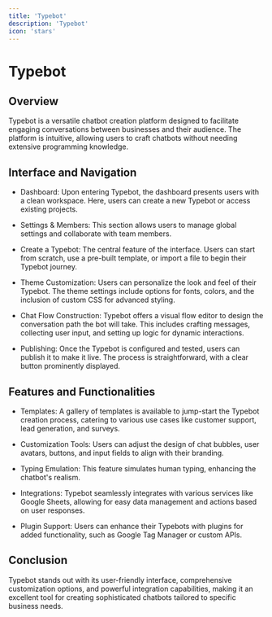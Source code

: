 ```yaml
---
title: 'Typebot'
description: 'Typebot'
icon: 'stars'
---
```


Typebot
=======

Overview
--------

Typebot is a versatile chatbot creation platform designed to facilitate engaging conversations between businesses and their audience. The platform is intuitive, allowing users to craft chatbots without needing extensive programming knowledge.

Interface and Navigation
------------------------

-   Dashboard: Upon entering Typebot, the dashboard presents users with a clean workspace. Here, users can create a new Typebot or access existing projects.

-   Settings & Members: This section allows users to manage global settings and collaborate with team members.

-   Create a Typebot: The central feature of the interface. Users can start from scratch, use a pre-built template, or import a file to begin their Typebot journey.

-   Theme Customization: Users can personalize the look and feel of their Typebot. The theme settings include options for fonts, colors, and the inclusion of custom CSS for advanced styling.

-   Chat Flow Construction: Typebot offers a visual flow editor to design the conversation path the bot will take. This includes crafting messages, collecting user input, and setting up logic for dynamic interactions.

-   Publishing: Once the Typebot is configured and tested, users can publish it to make it live. The process is straightforward, with a clear button prominently displayed.

Features and Functionalities
----------------------------

-   Templates: A gallery of templates is available to jump-start the Typebot creation process, catering to various use cases like customer support, lead generation, and surveys.

-   Customization Tools: Users can adjust the design of chat bubbles, user avatars, buttons, and input fields to align with their branding.

-   Typing Emulation: This feature simulates human typing, enhancing the chatbot's realism.

-   Integrations: Typebot seamlessly integrates with various services like Google Sheets, allowing for easy data management and actions based on user responses.

-   Plugin Support: Users can enhance their Typebots with plugins for added functionality, such as Google Tag Manager or custom APIs.

Conclusion
----------

Typebot stands out with its user-friendly interface, comprehensive customization options, and powerful integration capabilities, making it an excellent tool for creating sophisticated chatbots tailored to specific business needs.
